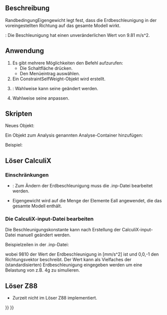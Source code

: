 <languages/>

{{Docnav/de
|[[FEM_ConstraintCentrif/de|RandbedingungZentrif]]
|[[FEM_ConstraintInitialTemperature/de|RandbedingungStarttemperatur]]
|[[FEM_Workbench/de|FEM]]
|IconL=FEM_ConstraintCentrif.svg
|IconR=FEM_ConstraintInitialTemperature.svg
|IconC=Workbench_FEM.svg
}}

{{GuiCommandContainer|
{{GuiCommand/de
|Name=FEM ConstraintSelfWeight
|Name/de=FEM RandbedingungEigengewicht
|MenuLocation=Modell → Mechanische Randbedingungen und Lasten → Schwerkraft-Last
|Workbenches=[[FEM_Workbench/de|FEM]]
|SeeAlso=[[FEM_tutorial/de|FEM-Anleitung]]
}}
{{GuiCommandFemInfo/de
|Solvers=CalculiX, Elmer
}}
}}

<span id="Description"></span>
==Beschreibung==

RandbedingungEigengewicht legt fest, dass die Erdbeschleunigung in der voreingestellten Richtung auf das gesamte Modell  wirkt.

{{VersionMinus/de|0.21}}: Die Beschleunigung hat einen unveränderlichen Wert von 9.81 m/s^2.

<span id="Usage"></span>
==Anwendung==

<div class="mw-translate-fuzzy">
# Es gibt mehrere Möglichkeiten den Befehl aufzurufen:
#* Die Schaltfläche {{Button|[[Image:FEM_ConstraintSelfWeight.svg|16px]] [[FEM_ConstraintSelfWeight/de|Schwerkraft-Last]]}} drücken.
#* Den Menüeintrag {{MenuCommand|Modell → Mechanische Randbedingungen und Lasten → [[Image:FEM_ConstraintSelfWeight.svg|16px]] Schwerkraft-Last}} auswählen.
# Ein ConstraintSelfWeight-Objekt wird erstellt.
# {{Version/de|1.0}}: Wahlweise kann seine {{PropertyData/de|Gravity Acceleration}} geändert werden.
# Wahlweise seine {{PropertyData/de|Gravity Direction}} anpassen.
</div>

<span id="Scripting"></span>
==Skripten==

Neues Objekt:

{{Code|code=
import ObjectsFem
ObjectsFem.makeConstraintSelfWeight(name)
}}

Ein Objekt zum Analysis genannten Analyse-Container hinzufügen:

{{Code|code=
App.ActiveDocument.Analysis.Member = App.ActiveDocument.Analysis.Member + [(object)]
}}

Beispiel:

{{Code|code=
import ObjectsFem
selfweight_obj = ObjectsFem.makeConstraintSelfWeight("MySelfWeightObject")
App.ActiveDocument.Analysis.Member = App.ActiveDocument.Analysis.Member + [selfweight_obj]
}}

<span id="Solver_CalculiX"></span>
==Löser CalculiX==

<span id="Limitations"></span>
===Einschränkungen===

* {{VersionMinus/de|0.21}}: Zum Ändern der Erdbeschleunigung muss die .inp-Datei bearbeitet werden.
*Eigengewicht wird auf die Menge der Elemente Eall angewendet, die das gesamte Modell enthält.

<span id="Editing_CalculiX_input_file"></span>
===Die CalculiX-input-Datei bearbeiten===

Die Beschleunigungskonstante kann nach Erstellung der CalculiX-input-Datei manuell geändert werden.

Beispielzeilen in der .inp-Datei:

{{Code|code=
*DLOAD
Eall,GRAV,9810,0.0,0.0,-1.0
}}

wobei 9810 der Wert der Erdbeschleunigung in [mm/s^2] ist und 0,0,-1 den Richtungsvektor beschreibt. Der Wert kann als Vielfaches der (standardisierten) Erdbeschleunigung eingegeben werden um eine Belastung von z.B. 4g zu simulieren.

<span id="Solver_Z88"></span>
==Löser Z88==

* Zurzeit nicht im Löser Z88 implementiert.


{{Docnav/de
|[[FEM_ConstraintCentrif/de|RandbedingungZentrif]]
|[[FEM_ConstraintInitialTemperature/de|RandbedingungStarttemperatur]]
|[[FEM_Workbench/de|FEM]]
|IconL=FEM_ConstraintCentrif.svg
|IconR=FEM_ConstraintInitialTemperature.svg
|IconC=Workbench_FEM.svg
}}

{{FEM Tools navi{{#translation:}}}}
{{Userdocnavi{{#translation:}}}}